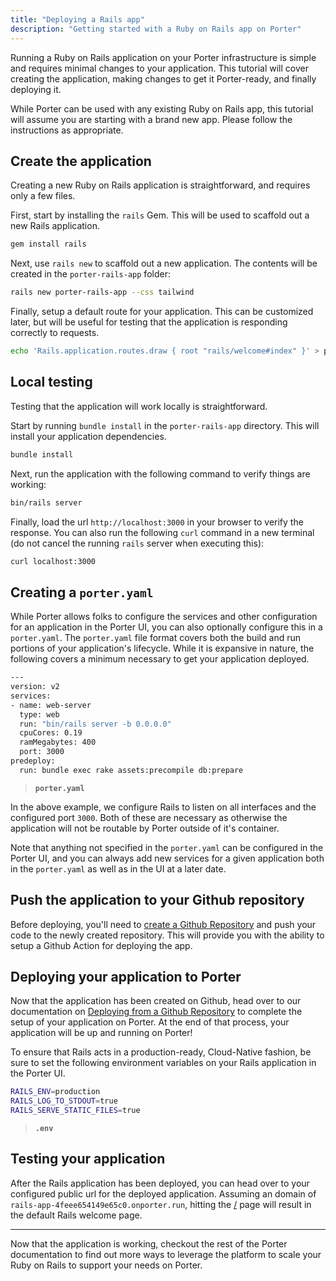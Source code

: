 ```yaml
---
title: "Deploying a Rails app"
description: "Getting started with a Ruby on Rails app on Porter"
---
```


Running a Ruby on Rails application on your Porter infrastructure is simple and requires minimal changes to your application. This tutorial will cover creating the application, making changes to get it Porter-ready, and finally deploying it.

While Porter can be used with any existing Ruby on Rails app, this tutorial will assume you are starting with a brand new app. Please follow the instructions as appropriate.

## Create the application

Creating a new Ruby on Rails application is straightforward, and requires only a few files.

First, start by installing the `rails` Gem. This will be used to scaffold out a new Rails application.

```bash
gem install rails
```

Next, use `rails new` to scaffold out a new application. The contents will be created in the `porter-rails-app` folder:

```bash
rails new porter-rails-app --css tailwind
```

Finally, setup a default route for your application. This can be customized later, but will be useful for testing that the application is responding correctly to requests.

```bash
echo 'Rails.application.routes.draw { root "rails/welcome#index" }' > porter-rails-app/config/routes.rb
```

## Local testing

Testing that the application will work locally is straightforward.

Start by running `bundle install` in the `porter-rails-app` directory. This will install your application dependencies.

```bash
bundle install
```

Next, run the application with the following command to verify things are working:

```bash
bin/rails server
```

Finally, load the url `http://localhost:3000` in your browser to verify the response. You can also run the following `curl` command in a new terminal (do not cancel the running `rails` server when executing this):

```bash
curl localhost:3000
```

## Creating a `porter.yaml`

While Porter allows folks to configure the services and other configuration for an application in the Porter UI, you can also optionally configure this in a `porter.yaml`. The `porter.yaml` file format covers both the build and run portions of your application's lifecycle. While it is expansive in nature, the following covers a minimum necessary to get your application deployed.

```bash
---
version: v2
services:
- name: web-server
  type: web
  run: "bin/rails server -b 0.0.0.0"
  cpuCores: 0.19
  ramMegabytes: 400
  port: 3000
predeploy:
  run: bundle exec rake assets:precompile db:prepare
```

> **`porter.yaml`**

In the above example, we configure Rails to listen on all interfaces and the configured port `3000`. Both of these are necessary as otherwise the application will not be routable by Porter outside of it's container.

Note that anything not specified in the `porter.yaml` can be configured in the Porter UI, and you can always add new services for a given application both in the `porter.yaml` as well as in the UI at a later date.

## Push the application to your Github repository

Before deploying, you'll need to [create a Github Repository](https://docs.github.com/en/get-started/quickstart/create-a-repo) and push your code to the newly created repository. This will provide you with the ability to setup a Github Action for deploying the app.

## Deploying your application to Porter

Now that the application has been created on Github, head over to our documentation on [Deploying from a Github Repository](/deploy/deploy-from-github-repo) to complete the setup of your application on Porter. At the end of that process, your application will be up and running on Porter!

To ensure that Rails acts in a production-ready, Cloud-Native fashion, be sure to set the following environment variables on your Rails application in the Porter UI.

```bash
RAILS_ENV=production
RAILS_LOG_TO_STDOUT=true
RAILS_SERVE_STATIC_FILES=true
```

> **`.env`**

## Testing your application

After the Rails application has been deployed, you can head over to your configured public url for the deployed application. Assuming an domain of `rails-app-4feee654149e65c0.onporter.run`, hitting the [/](https://rails-app-4feee654149e65c0.onporter.run/) page will result in the default Rails welcome page.

---

Now that the application is working, checkout the rest of the Porter documentation to find out more ways to leverage the platform to scale your Ruby on Rails to support your needs on Porter.
